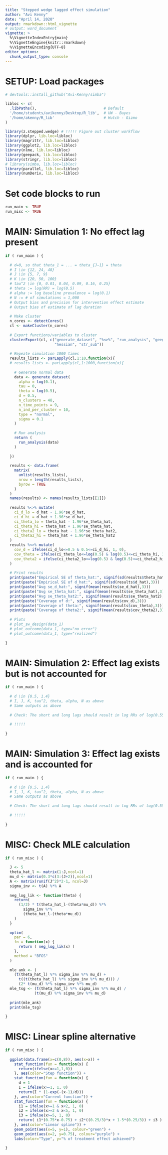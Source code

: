 ```yaml
---
title: "Stepped wedge lagged effect simulation"
author: "Avi Kenny"
date: "April 14, 2020"
output: rmarkdown::html_vignette
# output: word_document
vignette: >
  %\VignetteIndexEntry{main}
  %\VignetteEngine{knitr::rmarkdown}
  %\VignetteEncoding{UTF-8}
editor_options:
  chunk_output_type: console
---
```




# SETUP: Load packages
```r

# devtools::install_github("Avi-Kenny/simba")

libloc <- c(
  .libPaths(),                              # Default
  '/home/students/avikenny/Desktop/R_lib',  # UW - Bayes
  '/home/akenny/R_lib'                      # Hutch - Gizmo
)

library(z.stepped.wedge) # !!!!! Figure out cluster workflow
library(dplyr, lib.loc=libloc)
library(magrittr, lib.loc=libloc)
library(ggplot2, lib.loc=libloc)
library(nlme, lib.loc=libloc)
library(geepack, lib.loc=libloc)
library(stringr, lib.loc=libloc)
# library(simba, lib.loc=libloc)
library(parallel, lib.loc=libloc)
library(numDeriv, lib.loc=libloc)

```



# Set code blocks to run
```r

run_main <- TRUE
run_misc <- TRUE

```



# MAIN: Simulation 1: No effect lag present
```r
if ( run_main ) {
  
  # d=0, so that theta_1 = ... = theta_{J−1} = theta
  # I \in {12, 24, 48}
  # J \in {5, 7, 9}
  # K \in {20, 50, 100}
  # tau^2 \in {0, 0.01, 0.04, 0.09, 0.16, 0.25}
  # theta := log(RR) = log(0.5)
  # alpha := log baseline prevalence = log(0.1)
  # N := # of simulations = 1,000
  # Output bias and precision for intervention effect estimate
  # Output bias of estimate of lag duration
  
  # Make cluster
  n_cores <- detectCores()
  cl <- makeCluster(n_cores)
  
  # Export functions/variables to cluster
  clusterExport(cl, c("generate_dataset", "%<>%", "run_analysis", "geeglm", 
                      "hessian", "str_sub"))
  
  # Repeate simulation 1000 times
  results_lists <- parLapply(cl,1:10,function(x){
  # results_lists <- parLapply(cl,1:1000,function(x){
    
    # Generate normal data
    data <- generate_dataset(
      alpha = log(0.1),
      tau = 0,
      theta = log(0.5),
      d = 0.5,
      n_clusters = 48,
      n_time_points = 9,
      n_ind_per_cluster = 10,
      type = "normal",
      sigma = 0.1
    )
    
    # Run analysis
    return (
      run_analysis(data)
    )
    
  })
  
  results <- data.frame(
    matrix(
      unlist(results_lists),
      nrow = length(results_lists),
      byrow = TRUE
    )
  )
  names(results) <- names(results_lists[[1]])
  
  results %<>% mutate(
    ci_d_lo = d_hat - 1.96*se_d_hat,
    ci_d_hi = d_hat + 1.96*se_d_hat,
    ci_theta_lo = theta_hat - 1.96*se_theta_hat,
    ci_theta_hi = theta_hat + 1.96*se_theta_hat,
    ci_theta2_lo = theta_hat - 1.96*se_theta_hat2,
    ci_theta2_hi = theta_hat + 1.96*se_theta_hat2
  )
  results %<>% mutate(
    cov_d = ifelse(ci_d_lo<=0.5 & 0.5<=ci_d_hi, 1, 0),
    cov_theta = ifelse(ci_theta_lo<=log(0.5) & log(0.5)<=ci_theta_hi, 1, 0),
    cov_theta2 = ifelse(ci_theta2_lo<=log(0.5) & log(0.5)<=ci_theta2_hi, 1, 0)
  )
  
  # Print results
  print(paste("Empirical SE of theta_hat:", signif(sd(results$theta_hat),3)))
  print(paste("Empirical SE of d_hat:", signif(sd(results$d_hat),3)))
  print(paste("Avg se_d_hat:", signif(mean(results$se_d_hat),3)))
  print(paste("Avg se_theta_hat:", signif(mean(results$se_theta_hat),3)))
  print(paste("Avg se_theta_hat2:", signif(mean(results$se_theta_hat2),3)))
  print(paste("Coverage of d:", signif(mean(results$cov_d),3)))
  print(paste("Coverage of theta:", signif(mean(results$cov_theta),3)))
  print(paste("Coverage of theta2:", signif(mean(results$cov_theta2),3)))
  
  # Plots
  # plot_sw_design(data_1)
  # plot_outcome(data_1, type="no error")
  # plot_outcome(data_1, type="realized")
  
}
```



# MAIN: Simulation 2: Effect lag exists but is not accounted for
```r
if ( run_main ) {
  
  # d \in {0.5, 1.4}
  # I, J, K, tau^2, theta, alpha, N as above
  # Same outputs as above
  
  # Check: The short and long lags should result in log RRs of log(0.55) and log(0.70) at the first time step
  
  # !!!!!
  
}
```



# MAIN: Simulation 3: Effect lag exists and is accounted for
```r
if ( run_main ) {
  
  # d \in {0.5, 1.4}
  # I, J, K, tau^2, theta, alpha, N as above
  # Same outputs as above
  
  # Check: The short and long lags should result in log RRs of log(0.55) and log(0.70) at the first time step
  
  # !!!!!
  
}
```



# MISC: Check MLE calculation
```r
if ( run_misc ) {
  
  J <- 5
  theta_hat_l <- matrix(1:J,ncol=1)
  mu_d <- matrix(0.3*c(3:(J+2)),ncol=1)
  A <- matrix(runif(J^2)*2-1, ncol=J)
  sigma_inv <- t(A) %*% A
  
  neg_log_lik <- function(theta) {
    return(
      (1/2) * t(theta_hat_l-(theta*mu_d)) %*%
        sigma_inv %*%
        (theta_hat_l-(theta*mu_d))
    )
  }
  
  optim(
    par = 6,
    fn = function(x) {
      return ( neg_log_lik(x) )
    },
    method = "BFGS"
  )
  
  mle_ank <- (
    (t(theta_hat_l) %*% sigma_inv %*% mu_d) +
      t((t(theta_hat_l) %*% sigma_inv %*% mu_d))) /
      (2* t(mu_d) %*% sigma_inv %*% mu_d)
  mle_tsg <- (t(theta_hat_l) %*% sigma_inv %*% mu_d) /
             (t(mu_d) %*% sigma_inv %*% mu_d)
  
  print(mle_ank)
  print(mle_tsg)
  
}
```



# MISC: Linear spline alternative
```r
if ( run_misc ) {
  
  ggplot(data.frame(x=c(0,8)), aes(x=x)) +
    stat_function(fun = function(x) {
      return(ifelse(x>=1,1,0))
    }, aes(color="Step function")) +
    stat_function(fun = function(x) {
      d = 1
      I = ifelse(x>=1, 1, 0)
      return(I * (1-exp(-(x-1)/d)))
    }, aes(color="Current function")) +
    stat_function(fun = function(x) {
      i1 = ifelse(x>=1 & x<2, 1, 0)
      i2 = ifelse(x>=2 & x<5, 1, 0)
      i3 = ifelse(x>=5, 1, 0)
      return( i1*(0.75*x-0.75) + i2*((0.25/3)*x + 1-5*(0.25/3)) + i3 )
    }, aes(color="Linear spline")) +
    geom_point(aes(x=5, y=1), colour="green") +
    geom_point(aes(x=2, y=0.75), colour="purple") +
    labs(color="Type", y="% of treatment effect achieved")
    
}
```
